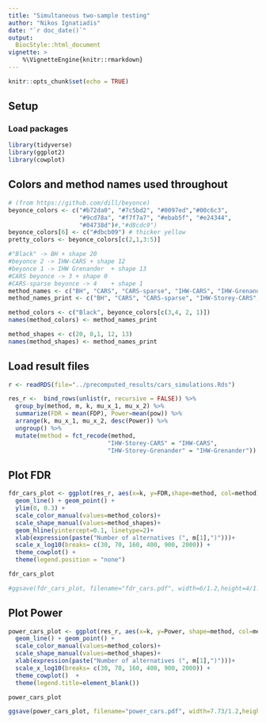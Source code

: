 ```yaml
---
title: "Simultaneous two-sample testing"
author: "Nikos Ignatiadis"
date: "`r doc_date()`"
output:
  BiocStyle::html_document
vignette: >
    %\VignetteEngine{knitr::rmarkdown}
---
```


```r
knitr::opts_chunk$set(echo = TRUE)
```

## Setup

### Load packages

```r
library(tidyverse)
library(ggplot2)
library(cowplot)
```

## Colors and method names used throughout 

```r
# (from https://github.com/dill/beyonce)
beyonce_colors <- c("#b72da0", "#7c5bd2", "#0097ed","#00c6c3",
                    "#9cd78a", "#f7f7a7", "#ebab5f", "#e24344",
                    "#04738d")#,"#d8cdc9")
beyonce_colors[6] <- c("#dbcb09") # thicker yellow
pretty_colors <- beyonce_colors[c(2,1,3:5)]
```

```r
#"Black" -> BH + shape 20
#beyonce 2 -> IHW-CARS + shape 12
#beyonce 1 -> IHW Grenander  + shape 13
#CARS beyonce -> 3 + shape 0
#CARS-sparse beyonce -> 4    + shape 1  
method_names <- c("BH", "CARS", "CARS-sparse", "IHW-CARS", "IHW-Grenander")
method_names_print <- c("BH", "CARS", "CARS-sparse", "IHW-Storey-CARS", "IHW-Storey-Grenander")

method_colors <- c("Black", beyonce_colors[c(3,4, 2, 1)])
names(method_colors) <- method_names_print

method_shapes <- c(20, 0,1, 12, 13)
names(method_shapes) <- method_names_print
```

## Load result files

```r
r <- readRDS(file="../precomputed_results/cars_simulations.Rds")
```

```r
res_r <-  bind_rows(unlist(r, recursive = FALSE)) %>% 
  group_by(method, m, k, mu_x_1, mu_x_2) %>%
  summarize(FDR = mean(FDP), Power=mean(pow)) %>%
  arrange(k, mu_x_1, mu_x_2, desc(Power)) %>% 
  ungroup() %>%
  mutate(method = fct_recode(method, 
                            "IHW-Storey-CARS" = "IHW-CARS",
                            "IHW-Storey-Grenander" = "IHW-Grenander"))
```

## Plot FDR

```r
fdr_cars_plot <- ggplot(res_r, aes(x=k, y=FDR,shape=method, col=method)) + 
  geom_line() + geom_point() + 
  ylim(0, 0.3) + 
  scale_color_manual(values=method_colors)+
  scale_shape_manual(values=method_shapes)+
  geom_hline(yintercept=0.1, linetype=2)+
  xlab(expression(paste("Number of alternatives (", m[1],")")))+ 
  scale_x_log10(breaks= c(30, 70, 160, 400, 900, 2000)) +   
  theme_cowplot() +
  theme(legend.position = "none")

fdr_cars_plot
```

```r
#ggsave(fdr_cars_plot, filename="fdr_cars.pdf", width=6/1.2,height=4/1.2)
```

## Plot Power

```r
power_cars_plot <- ggplot(res_r, aes(x=k, y=Power, shape=method, col=method)) + 
  geom_line() + geom_point() + 
  scale_color_manual(values=method_colors)+
  scale_shape_manual(values=method_shapes)+
  xlab(expression(paste("Number of alternatives (", m[1],")")))+ 
  scale_x_log10(breaks= c(30, 70, 160, 400, 900, 2000)) +   
  theme_cowplot()  +
  theme(legend.title=element_blank())

power_cars_plot
```

```r
ggsave(power_cars_plot, filename="power_cars.pdf", width=7.73/1.2,height=4/1.2)
```

